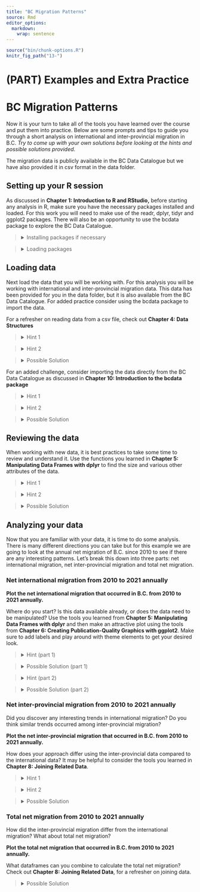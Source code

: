 ```yaml
---
title: "BC Migration Patterns"
source: Rmd
editor_options: 
  markdown: 
    wrap: sentence
---
```


```r
source("bin/chunk-options.R")
knitr_fig_path("13-")
```

# (PART) Examples and Extra Practice {-}

# BC Migration Patterns {-}

Now it is your turn to take all of the tools you have learned over the course and put them into practice.
Below are some prompts and tips to guide you through a short analysis on international and inter-provincial migration in B.C.
*Try to come up with your own solutions before looking at the hints and possible solutions provided*.

The migration data is publicly available in the BC Data Catalogue but we have also provided it in csv format in the data folder.

## Setting up your R session

As discussed in **Chapter 1: Introduction to R and RStudio,** before starting any analysis in R, make sure you have the necessary packages installed and loaded.
For this work you will need to make use of the readr, dplyr, tidyr and ggplot2 packages.
There will also be an opportunity to use the bcdata package to explore the BC Data Catalogue.

> <details>
> <summary>
> Installing packages if necessary
> </summary>
> ```{r, eval = FALSE}
> install.packages("readr")
> install.packages("dplyr")
> install.packages("tidyr")
> install.packages("ggplot2")
> install.packages("bcdata")
> ```
> </details>

> <details>
> <summary>
> Loading packages
> </summary>
> ```{r, message = FALSE}
> library(readr)
> library(dplyr)
> library(tidyr)
> library(ggplot2)
> library(bcdata)
> ```
> </details>

## Loading data

Next load the data that you will be working with.
For this analysis you will be working with international and inter-provincial migration data.
This data has been provided for you in the data folder, but it is also available from the BC Data Catalogue.
For added practice consider using the bcdata package to import the data.

For a refresher on reading data from a csv file, check out **Chapter 4: Data Structures**

> <details>
> <summary>
> Hint 1
> </summary>
> Use the read_csv function
> </details>

> <details>
> <summary>
> Hint 2
> </summary>
> Review the help pages if needed
> ```{r, message = FALSE, eval = FALSE}
> ?read_csv
> ```
> </details>

> <details>
> <summary>
> Possible Solution
> </summary>
> ```{r, message = FALSE}
> international <- read_csv(file = "data/international_migration.csv")
> interprovincial <- read_csv(file = "data/interprovincial_migration.csv")
> ```
> </details>

For an added challenge, consider importing the data directly from the BC Data Catalogue as discussed in **Chapter 10: Introduction to the bcdata package**

> <details>
> <summary>
> Hint 1
> </summary>
> Use the bcdc_search function to search the data catalogue for records relating to migration
> ```{r, message = FALSE, eval = FALSE}
> bcdc_search("migration")
> ```
> </details>

> <details>
> <summary>
> Hint 2
> </summary>
> The first title from the resulting search Inter-provincial and International migration (csv) sounds correct.
> Use the record ID to find the IDs for the desired data sets (or resources).
> ```{r, message = FALSE}
> migration_resources <- bcdc_tidy_resources('56610cfc-02ba-41a7-92ef-d9609ef507f1')
> migration_resources %>% select(name, id)
> ```
> </details>

> <details>
> <summary>
> Possible Solution
> </summary>
> Import the first two resources, interprovincial_migration and international_migration.
> ```{r, message = FALSE}
> international <- bcdc_get_data(record = "56610cfc-02ba-41a7-92ef-d9609ef507f1",
>                          resource = "c99d63f6-5ec4-4ac0-9c07-c0352f2f1928")
>                          
> interprovincial <- bcdc_get_data(record = "56610cfc-02ba-41a7-92ef-d9609ef507f1",
>                      resource = "95579825-bfa2-4cab-90fa-196e0ecc8626")
> ```
> </details>

## Reviewing the data

When working with new data, it is best practices to take some time to review and understand it.
Use the functions you learned in **Chapter 5: Manipulating Data Frames with dplyr** to find the size and various other attributes of the data.

> <details>
> <summary>
> Hint 1
> </summary>
> -   What are the columns in the international migration data, how are they related?
> -   What are the columns in the inter-provincial migration data, how are they related?
> -   How does the structure of the inter-provincial data differ from the international data?
> -   What is the frequency of the data (Annual, Quarterly, Monthly, etc.)?
> -   Is there anything else worth noting?
> </details>

> <details>
> <summary>
> Hint 2
> </summary>
> Consider using some of the following functions: `summary()`, `str()`, `dim()`, `nrow()`, `names()`, `head()`
> </details>

> <details>
> <summary>
> Possible Solution
> </summary>
> **International migration data:**
>
> -   The international migration data has 204 rows and 8 columns.
> -   The data is recorded quarterly from 1971 to 2022.
> -   The column names are Year, Quarter, Immigrants, Emigrants, Net_non_permanent_residents, Net_temporary_emigrants, Returning_emigrants, Net_migration.
> -   The column Net_migration can be calculated from the other columns as: `Net_migration = Immigrants - Emigrants + Net_non_permanent_residents - Net_temporary_emigrants + Returning_emigrants`
> -   This dataframe only contains values for B.C.
>
>
> **Inter-provincial migration data:**
>
> -   The inter-provincial migration data has 2,572 rows and 17 observations.
> -   The data is also recorded quarterly from 1971 to 2022.
> -   The column names are Year, Quarter, Origin, Acronyms of the 10 provinces and 3 territories, Total.
> -   This data is set up in a crosstab structure where, for example, a value in a row with Origin = "B.C." in the column "N.L." represents the number of people that migrated from B.C. to N.L. in that year and quarter.
> -   The Total column is equal to the sum of all of the provincial/territorial columns and represents the total number of people that migrated "OUT" of the province/territory listed in the Origin column for that year and quarter.
> -   This dataframe contains all of the inter-provincial migration across Canada.
> </details>

## Analyzing your data

Now that you are familiar with your data, it is time to do some analysis.
There is many different directions you can take but for this example we are going to look at the annual net migration of B.C.
since 2010 to see if there are any interesting patterns.
Let's break this down into three parts: net international migration, net inter-provincial migration and total net migration.

### Net international migration from 2010 to 2021 annually

**Plot the net international migration that occurred in B.C. from 2010 to 2021 annually.**

Where do you start?
Is this data available already, or does the data need to be manipulated?
Use the tools you learned from **Chapter 5: Manipulating Data Frames with dplyr** and then make an attractive plot using the tools from **Chapter 6: Creating Publication-Quality Graphics with ggplot2**.
Make sure to add labels and play around with theme elements to get your desired look.

> <details>
> <summary>
> Hint (part 1)
> </summary>
> You will need to manipulate the data before plotting.
> Consider the which years are to be plotted and the frequency.
> Consider what column/columns contain the most relevant data.
> </details>

> <details>
> <summary>
> Possible Solution (part 1)
> </summary>
> Filter the data for the correct years to be included (greater than or equal to 2010 but less than 2022).
> To get the annual amount, group by year and sum Net_migration.
>
> ```{r, message = FALSE}
> plot_data_net_international <- international %>%
>   filter(Year >= 2010, Year < 2022) %>%
>   group_by(Year) %>%
>   summarize(Net_international = sum(Net_migration))
> ```
> </details>

> <details>
> <summary>
> Hint (part 2)
> </summary>
> Start with a basic plot.
> What is the mapping?
> What geom would work best?
> ```{r, message = FALSE, eval = FALSE}
> ggplot(data = plot_data_net_international, mapping = aes(x = ??, y = ??)) +
> geom_??
> ```
> </details>

> <details>
> <summary>
> Possible Solution (part 2)
> </summary>
> Here is a possible plot.
> Try to make your plot even more polished/customized.
> ```{r, message = FALSE}
> ggplot(plot_data_net_international, aes(x = Year, y = Net_international)) +
>   geom_line() +
>   geom_point(color = "blue") +
>   labs(title = "Net international migration in B.C.",
>        subtitle = "Annually from 2010 to 2021",
>        y = "") +
>   theme_light() +
>   theme()
> ```
> </details>

### Net inter-provincial migration from 2010 to 2021 annually

Did you discover any interesting trends in international migration?
Do you think similar trends occurred among inter-provincial migration?

**Plot the net inter-provincial migration that occurred in B.C. from 2010 to 2021 annually.**

How does your approach differ using the inter-provincial data compared to the international data?
It may be helpful to consider the tools you learned in **Chapter 8: Joining Related Data**.

> <details>
> <summary>
> Hint 1
> </summary>
> Net inter-provincial migration is not provided in the inter-provincial data so you will need to calculate it.
> Consider how you would manipulate the data to get the total "IN" migration to B.C., then consider how you would get the total "OUT" migration from B.C.
> </details>

> <details>
> <summary>
> Hint 2
> </summary>
> The column B.C. in the data represents all of the migration "IN" to B.C.
> The Total column represents the total amount of "OUT" for the province/territory listed in the Origin column.
> </details>

> <details>
> <summary>
> Possible Solution
> </summary>
> Calculate the annual "IN" migration with the following:
> ```{r, message = FALSE}
> in_prov <- interprovincial %>%
>   filter(Year >= 2010, Year < 2022) %>%
>   group_by(Year) %>%
>   summarize(In_provincial = sum(B.C.))
> ```
> Calculate the annual "OUT" migration with the following:
> ```{r, message = FALSE}
> out_prov <- interprovincial %>%
>   filter(Year >= 2010, Year < 2022) %>%
>   filter(Origin == "B.C.") %>%
>   group_by(Year)  %>%
>   summarize(Out_provincial = sum(Total))
> ```
> Join the two dataframes to calculate the "NET" migration.
> ```{r, message = FALSE}
> plot_data_net_interprovincial <- in_prov %>%
>   left_join(out_prov, by = c("Year")) %>%
>   mutate(Net_provincial = In_provincial - Out_provincial)
> ```
> Create a plot.
> ```{r, message = FALSE}
> ggplot(plot_data_net_interprovincial, aes(x = Year, y = Net_provincial)) +
>   geom_line() +
>   geom_point(color = "blue") +
>   labs(title = "Net interprovincial migration in B.C.",
>        subtitle = "Annually from 2010 to 2021",
>        y = "") +
>   theme_light() +
>   theme()
> ```
> </details>

### Total net migration from 2010 to 2021 annually

How did the inter-provincial migration differ from the international migration?
What about total net migration?

**Plot the total net migration that occurred in B.C. from 2010 to 2021 annually.**

What dataframes can you combine to calculate the total net migration?
Check out **Chapter 8: Joining Related Data**, for a refresher on joining data.

> <details>
> <summary>
> Possible Solution
> </summary>
> Combine the two plot_data dataframes that you created in the previous steps.
> Join by year.
> Then, calculate the total net migration by summing the international and inter-provincial.
> ```{r, message = FALSE}
> plot_data_total_net_migration <- plot_data_net_international %>%
>   left_join(plot_data_net_interprovincial, by = c("Year")) %>%
>   mutate(Net_migration = Net_international + Net_provincial)
> ```
> Create a plot.
> ```{r, message = FALSE}
>  ggplot(plot_data_total_net_migration, aes(x = Year, y = Net_migration)) +
>    geom_line() +
>    geom_point(color = "blue") +
>    labs(title = "Total net migration in B.C.",
>         subtitle = "Annually from 2010 to 2021",
>         y = "") +
>    theme_light() +
>    theme()
> ```
> </details>

<!-- ** stop here ** -->

<!-- Below contains some additional examples but is incomplete and un-formatted. -->

<!-- On average, does provincial/international migration vary depending on the time of year. -->

<!-- Is there a quarter that has more international migration, more provincial migration, more out/in, etc.  -->

<!-- Note: international IN = Immigrants + Net non-permanent Residents + Returning emigrants -->

<!--       international OUT = Emigrants + Net temporary emigrants -->

<!-- ```{r} -->

<!--  mig2 <- mig %>%  -->

<!--   mutate(in_inter = Immigrants + Net_non_permanent_residents + Returning_emigrants, -->

<!--          out_inter = Emigrants + Net_temporary_emigrants) -->

<!-- mig2 %>% -->

<!--   group_by(Quarter) %>% -->

<!--   summarize(avg_out_prov = mean(out_prov), -->

<!--             avg_out_inter = mean(out_inter), -->

<!--             avg_in_prov = mean(in_prov), -->

<!--             avg_in_inter = mean(in_inter), -->

<!--             avg_net_mig = mean(total_net)) -->

<!-- ## Q2, Q3 (Apr-Sep) more people coming and going -->

<!-- ## Q1, Q4 (Oct-March) lower time for migration in the year -->

<!-- ## Does not differ much whether provincial, international, in or out -->

<!-- ``` -->

<!-- plot over the years to see if the trends align with the averages; make separate charts for in/out, prov/international -->

<!-- ```{r} -->

<!-- ## have to prep data for ploting -->

<!-- plot_data_1 <- mig2 %>% -->

<!--   select(Year, Quarter, out_prov, out_inter, in_prov, in_inter, total_net) %>% -->

<!--   pivot_longer(-c(Year, Quarter), names_to = "mig_type", values_to = "values") %>% -->

<!--   mutate(Quarter = factor(Quarter, levels = c(1, 2 ,3, 4))) -->

<!-- ggplot(data = plot_data_1, mapping = aes(x = Year, y = values)) + -->

<!--   geom_line(aes(color = Quarter)) +  -->

<!--   facet_wrap(facets = vars(mig_type)) -->

<!-- ``` -->

<!-- plot data from last 5 years -->

<!-- ```{r} -->

<!-- ggplot(data = plot_data_1 %>% filter(Year >= 2018), mapping = aes(x = Year, y = values)) + -->

<!--   geom_line(aes(color = Quarter)) +  -->

<!--   facet_wrap(facets = vars(mig_type)) -->

<!-- ## due to timing of pandemic, Q2/Q3 which normally have the most migration, had the least international in migration in 2020 -->

<!-- ## so far in 2022, there has been a big recovery in international in - surpassing pre-pandemic numbers, similar increases seen in prov mig (in & out) -->

<!-- ``` -->

<!-- what regions most impacted by pandemic with regards to prov migration -->

<!-- (Atlantic Provinces = N.L., P.E.I., N.S., N.B.; -->

<!--  Central Canada = Que., Ont.; -->

<!--  Prairie Provinces = Man., Sask., Alta.; -->

<!--  West Coast = B.C.; -->

<!--  Northern Territories = Y.T., N.W.T., Nvt.) -->

<!-- ```{r, interprov-all} -->

<!-- ## find the net provincial migration for all provinces -->

<!-- net_prov <- interprov %>% -->

<!--   rename(Out = Total) %>% -->

<!--   pivot_longer(-c(Year, Quarter, Origin, Out), names_to = "Destination", values_to = "n") %>% -->

<!--   group_by(Year, Quarter, Destination) %>% -->

<!--   mutate("In" = sum(n)) %>% -->

<!--   filter(Origin == Destination) %>% -->

<!--   mutate(Net = In - Out) %>% -->

<!--   ## note province and destination are now equal, only need to retain one,  -->

<!--   ## remember to ungroup -->

<!--   ungroup() %>% -->

<!--   select(Year, Quarter, Province = Origin, Out, In, Net) -->

<!-- net_regions <- net_prov %>% -->

<!--   mutate(Region = case_when(Province %in% c("N.L.", "P.E.I.", "N.S.", "N.B.") ~ "Atlantic Provinces", -->

<!--                             Province %in% c("Que.", "Ont.") ~ "Central Canada", -->

<!--                             Province %in% c("Man.", "Sask.", "Alta.") ~ "Prairie Provinces", -->

<!--                             Province == "B.C." ~ "West Coast", -->

<!--                             Province %in% c("Y.T.", "N.W.T.", "Nvt.") ~ "Northern Territories")) %>% -->

<!--   group_by(Year, Quarter, Region) %>% -->

<!--   summarize(In = sum(In), -->

<!--             Out = sum(Out), -->

<!--             Net = sum(Net)) -->

<!-- net_reg_annual <- net_regions %>% -->

<!--   group_by(Year, Region) %>% -->

<!--   summarize(In = sum(In), -->

<!--             Out = sum(Out), -->

<!--             Net = sum(Net)) -->

<!-- ``` -->

<!-- plot -->

<!-- ```{r} -->

<!-- ## filter 2010-2021 -->

<!-- ggplot(net_reg_annual %>% filter(Year >= 2010, Year < 2022), aes(x = Year, y = Net)) + -->

<!--   geom_line(aes(color = Region)) + -->

<!--   geom_point() -->

<!-- ## Atlantic provinces/BC saw a increases in net mig 2020=2021 -->

<!-- ## Central Canada saw a big decrease in net mig 2020-2021 -->

<!-- ``` -->

<!-- What regions were BC-ians coming, going to, did the main origin, destination change over the pandemic? -->

<!-- ```{r} -->

<!-- ## -->

<!-- main_orig <- interprov %>% -->

<!--   filter(Year >= 2012) %>% -->

<!--   select(Year, Quarter, Origin, B.C.) %>% -->

<!--   group_by(Year, Origin) %>% -->

<!--   summarize(values = sum(B.C.)) %>% -->

<!--   mutate(max = max(values)) %>% -->

<!--   filter(values == max) -->

<!-- #Main destination province over last 10 years -->

<!-- main_dest <- interprov %>% -->

<!--   filter(Origin == "B.C.", Year >= 2012) %>% -->

<!--   group_by(Year, Origin) %>% -->

<!--   summarize_all(sum) %>% -->

<!--   pivot_longer(-c(Year, Quarter, Origin, Total), names_to = "province", values_to = "values") %>% -->

<!--   mutate(max = max(values)) %>% -->

<!--   filter(values == max) -->

<!-- ## least origin, least destination -->

<!-- ``` -->
